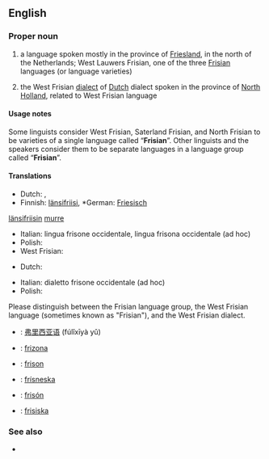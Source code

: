 ==English==
===Proper noun===
{{en-proper noun}}

# a language spoken mostly in the province of [[Friesland]], in the north of the Netherlands; West Lauwers Frisian, one of the three [[Frisian]] languages (or language varieties)
# {{context|Netherlands}} the West Frisian [[dialect]] of [[Dutch]] dialect spoken in the province of [[North Holland]], related to West Frisian language

====Usage notes====
Some linguists consider West Frisian, Saterland Frisian, and North Frisian to be varieties of a single language called “'''Frisian'''”.  Other linguists and the speakers consider them to be separate languages in a language group called “'''Frisian'''”.

====Translations====
{{trans-top|language spoken in Friesland}}
* Dutch: {{t+|nl|Fries|n}}, {{t|nl|Westerlauwers Fries|n}}
* Finnish: [[länsifriisi]], *German: [[Friesisch]] {{n}}
[[länsifriisi|länsifriisin]] [[murre]]
{{trans-mid}}
* Italian: lingua frisone occidentale, lingua frisona occidentale (ad hoc)
* Polish: {{t|pl|zachodnio-fryzyjski|m}}
*West Frisian: {{tø|fry|Frysk}}
{{trans-bottom}}

{{trans-top|the Western Frisian dialect of Dutch}}
* Dutch: {{t|nl|West-Fries}}
{{trans-mid}}
* Italian: dialetto frisone occidentale (ad hoc)
* Polish: {{t|pl|zachodnio-fryzyjski|m}}
{{trans-bottom}}

{{checktrans}}
Please distinguish between the Frisian language group, the West Frisian language (sometimes known as "Frisian"), and the West Frisian dialect.
*{{ttbc|Chinese}}: [[弗里西亚语]] (fúlǐxīyà yǔ)
*{{ttbc|Esperanto}}: [[frizona]]
*{{ttbc|French}}: [[frison]] {{m}}
*{{ttbc|Icelandic}}: [[frísneska]] {{f}}
*{{ttbc|Spanish}}: [[frisón]] {{m}}
*{{ttbc|Swedish}}: [[frisiska]] {{c}}

===See also===
* {{pedialite|West Frisian language}}
